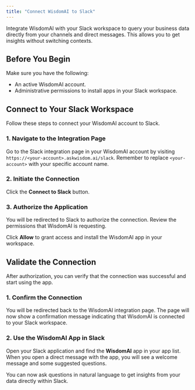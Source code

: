 ```yaml
---
title: "Connect WisdomAI to Slack"
---
```


Integrate WisdomAI with your Slack workspace to query your business data directly from your channels and direct messages. This allows you to get insights without switching contexts.

## Before You Begin

Make sure you have the following:

- An active WisdomAI account.
- Administrative permissions to install apps in your Slack workspace.

## Connect to Your Slack Workspace

Follow these steps to connect your WisdomAI account to Slack.

### 1. Navigate to the Integration Page

Go to the Slack integration page in your WisdomAI account by visiting `https://<your-account>.askwisdom.ai/slack`. Remember to replace `<your-account>` with your specific account name.

### 2. Initiate the Connection

Click the **Connect to Slack** button.

### 3. Authorize the Application

You will be redirected to Slack to authorize the connection. Review the permissions that WisdomAI is requesting.

Click **Allow** to grant access and install the WisdomAI app in your workspace.

## Validate the Connection

After authorization, you can verify that the connection was successful and start using the app.

### 1. Confirm the Connection

You will be redirected back to the WisdomAI integration page. The page will now show a confirmation message indicating that WisdomAI is connected to your Slack workspace.

### 2. Use the WisdomAI App in Slack

Open your Slack application and find the **WisdomAI** app in your app list. When you open a direct message with the app, you will see a welcome message and some suggested questions.

You can now ask questions in natural language to get insights from your data directly within Slack.